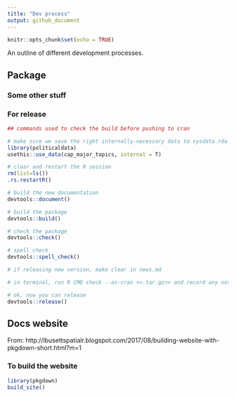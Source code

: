 ```yaml
---
title: "Dev process"
output: github_document
---
```


```r
knitr::opts_chunk$set(echo = TRUE)
```

An outline of different development processes.

## Package

### Some other stuff

### For release

```r
## commands used to check the build before pushing to cran

# make sure we save the right internally-necessary data to sysdata.rda
library(politicaldata)
usethis::use_data(cap_major_topics, internal = T)

# clear and restart the R session
rm(list=ls())
.rs.restartR()

# build the new documentation
devtools::document()

# build the package
devtools::build()

# check the package
devtools::check()

# spell check
devtools::spell_check()

# if releasing new version, make clear in news.md

# in terminal, run R CMD check --as-cran <<.tar.gz>> and record any notes in cran-comments.md

# ok, now you can release
devtools::release()

```

## Docs website
From: http://lbusettspatialr.blogspot.com/2017/08/building-website-with-pkgdown-short.html?m=1


### To build the website
```r
library(pkgdown)
build_site()

```
